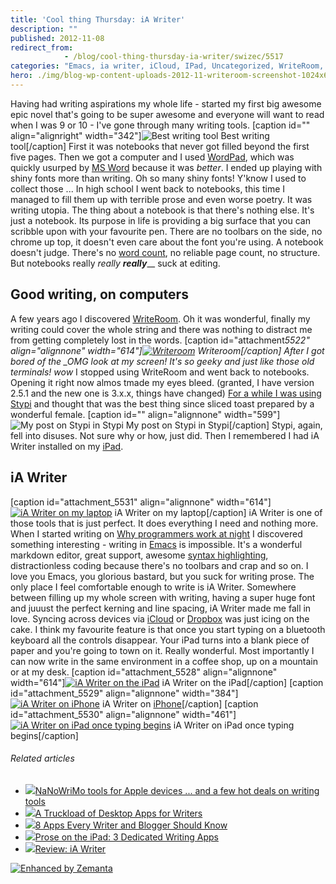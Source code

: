 ```yaml
---
title: 'Cool thing Thursday: iA Writer'
description: ""
published: 2012-11-08
redirect_from: 
            - /blog/cool-thing-thursday-ia-writer/swizec/5517
categories: "Emacs, ia writer, iCloud, IPad, Uncategorized, WriteRoom, Writing"
hero: ./img/blog-wp-content-uploads-2012-11-writeroom-screenshot-1024x640.png
---
```

Having had writing aspirations my whole life - started my first big awesome epic novel that&#x27;s going to be super awesome and everyone will want to read when I was 9 or 10 - I&#x27;ve gone through many writing tools. \[caption id=&quot;&quot; align=&quot;alignright&quot; width=&quot;342&quot;]![Best writing tool](http://distilleryimage6.s3.amazonaws.com/b5299ee41ef011e2979222000a1e9df0_7.jpg "Best writing tool") Best writing tool\[/caption] First it was notebooks that never got filled beyond the first five pages. Then we got a computer and I used [WordPad](http://en.wikipedia.org/wiki/WordPad "WordPad"), which was quickly usurped by [MS Word](http://en.wikipedia.org/wiki/Microsoft_Word "Microsoft Word") because it was _better_. I ended up playing with shiny fonts more than writing. Oh so many shiny fonts! Y&#x27;know I used to collect those ... In high school I went back to notebooks, this time I managed to fill them up with terrible prose and even worse poetry. It was writing utopia. The thing about a notebook is that there&#x27;s nothing else. It&#x27;s just a notebook. Its purpose in life is providing a big surface that you can scribble upon with your favourite pen. There are no toolbars on the side, no chrome up top, it doesn&#x27;t even care about the font you&#x27;re using. A notebook doesn&#x27;t judge. There&#x27;s no [word count](http://en.wikipedia.org/wiki/Word_count "Word count"), no reliable page count, no structure. But notebooks really _really_ **_really_**\_\_ suck at editing.

## Good writing, on computers

A few years ago I discovered [WriteRoom](http://www.hogbaysoftware.com/products/writeroom). Oh it was wonderful, finally my writing could cover the whole string and there was nothing to distract me from getting completely lost in the words. \[caption id=&quot;attachment*5522&quot; align=&quot;alignnone&quot; width=&quot;614&quot;][![Writeroom](./img/blog-wp-content-uploads-2012-11-writeroom-screenshot-1024x640.png "Writeroom")](http://swizec.com/blog/wp-content/uploads/2012/11/writeroom-screenshot.png) Writeroom\[/caption] After I got bored of the \_OMG look at my screen! It&#x27;s so geeky and just like those old terminals! wow* I stopped using WriteRoom and went back to notebooks. Opening it right now almos tmade my eyes bleed. (granted, I have version 2.5.1 and the new one is 3.x.x, things have changed) [For a while I was using Stypi](http://swizec.com/blog/stypi-the-perfect-blogging-tool/swizec/3312) and thought that was the best thing since sliced toast prepared by a wonderful female. \[caption id=&quot;&quot; align=&quot;alignnone&quot; width=&quot;599&quot;]![My post on Stypi in Stypi](./img/blog-wp-content-uploads-2012-01-Screen-Shot-2012-01-03-at-4.25.36-PM.png "My post on Stypi in Stypi") My post on Stypi in Stypi\[/caption] Stypi, again, fell into disuses. Not sure why or how, just did. Then I remembered I had iA Writer installed on my [iPad](http://en.wikipedia.org/wiki/IPad "IPad").

## iA Writer

\[caption id=&quot;attachment_5531&quot; align=&quot;alignnone&quot; width=&quot;614&quot;][![iA Writer on my laptop](./img/blog-wp-content-uploads-2012-11-ia-writer-macos-1024x640.png "iA Writer on my laptop")](http://swizec.com/blog/wp-content/uploads/2012/11/ia-writer-macos.png) iA Writer on my laptop\[/caption] iA Writer is one of those tools that is just perfect. It does everything I need and nothing more. When I started writing on [Why programmers work at night](https://leanpub.com/nightowls) I discovered something interesting - writing in [Emacs](http://en.wikipedia.org/wiki/Emacs "Emacs") is impossible. It&#x27;s a wonderful markdown editor, great support, awesome [syntax highlighting](http://en.wikipedia.org/wiki/Syntax_highlighting "Syntax highlighting"), distractionless coding because there&#x27;s no toolbars and crap and so on. I love you Emacs, you glorious bastard, but you suck for writing prose. The only place I feel comfortable enough to write is iA Writer. Somewhere between filling up my whole screen with writing, having a super huge font and juuust the perfect kerning and line spacing, iA Writer made me fall in love. Syncing across devices via [iCloud](http://en.wikipedia.org/wiki/ICloud "ICloud") or [Dropbox](http://www.crunchbase.com/company/dropbox "Dropbox") was just icing on the cake. I think my favourite feature is that once you start typing on a bluetooth keyboard all the controls disappear. Your iPad turns into a blank piece of paper and you&#x27;re going to town on it. Really wonderful. Most importantly I can now write in the same environment in a coffee shop, up on a mountain or at my desk. \[caption id=&quot;attachment_5528&quot; align=&quot;alignnone&quot; width=&quot;614&quot;][![iA Writer on the iPad](http://swizec.com/blog/wp-content/uploads/2012/11/ia-writer-ipad-landscape.png "iA Writer on the iPad")](./img/blog-wp-content-uploads-2012-11-ia-writer-ipad-landscape.png) iA Writer on the iPad\[/caption] \[caption id=&quot;attachment_5529&quot; align=&quot;alignnone&quot; width=&quot;384&quot;][![iA Writer on iPhone](http://swizec.com/blog/wp-content/uploads/2012/11/ia-writer-iphone.png "iA Writer on iPhone")](./img/blog-wp-content-uploads-2012-11-ia-writer-iphone.png) iA Writer on [iPhone](http://en.wikipedia.org/wiki/IPhone "IPhone")\[/caption] \[caption id=&quot;attachment_5530&quot; align=&quot;alignnone&quot; width=&quot;461&quot;][![iA Writer on iPad once typing begins](http://swizec.com/blog/wp-content/uploads/2012/11/ia-writer-ipad-portrait-clean.png "iA Writer on iPad once typing begins")](./img/blog-wp-content-uploads-2012-11-ia-writer-ipad-portrait-clean.png) iA Writer on iPad once typing begins\[/caption]

###### Related articles

- [![](http://i.zemanta.com/122438801_80_80.jpg)](http://www.tuaw.com/2012/10/31/nanowrimo-tools-for-apple-devices-and-a-few-hot-deals-on-wri/)[NaNoWriMo tools for Apple devices ... and a few hot deals on writing tools](http://www.tuaw.com/2012/10/31/nanowrimo-tools-for-apple-devices-and-a-few-hot-deals-on-wri/)
- [![](http://i.zemanta.com/111521151_80_80.jpg)](http://notes.envato.com/general/a-truckload-of-desktop-apps-for-writers/)[A Truckload of Desktop Apps for Writers](http://notes.envato.com/general/a-truckload-of-desktop-apps-for-writers/)
- [![](http://i.zemanta.com/123900024_80_80.jpg)](http://mashable.com/2012/11/06/writing-apps/)[8 Apps Every Writer and Blogger Should Know](http://mashable.com/2012/11/06/writing-apps/)
- [![](http://i.zemanta.com/115284071_80_80.jpg)](http://www.wired.com/reviews/2012/09/writing-apps-ipad/)[Prose on the iPad: 3 Dedicated Writing Apps](http://www.wired.com/reviews/2012/09/writing-apps-ipad/)
- [![](http://i.zemanta.com/noimg_82_80_80.jpg)](http://www.hopelesscom.de/2012/8/20/review__ia_writer.html)[Review: iA Writer](http://www.hopelesscom.de/2012/8/20/review__ia_writer.html)

[![Enhanced by Zemanta](http://img.zemanta.com/zemified_e.png?x-id=a151bf8b-2f3d-433b-8663-89fa885ef83e)](http://www.zemanta.com/?px "Enhanced by Zemanta")
